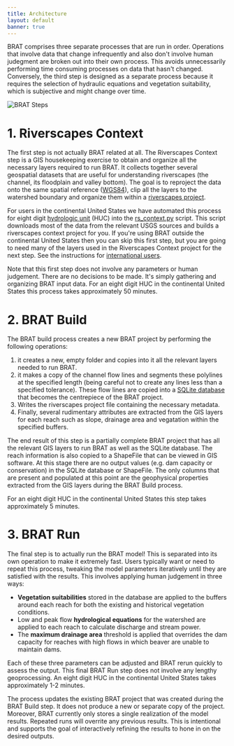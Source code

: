 ```yaml
---
title: Architecture
layout: default
banner: true
---
```


BRAT comprises three separate processes that are run in order. Operations that involve data that  change infrequently and also don't involve human judegment are broken out into their own process. This avoids unnecessarily performing time consuming processes on data that hasn't changed. Conversely, the third step is designed as a separate process because it requires the selection of hydraulic equations and vegetation suitability, which is subjective and might change over time.

![BRAT Steps](https://docs.google.com/drawings/d/e/2PACX-1vRRKtomvaqD04BLRU7e6VyzlnKuayLs7ZgyIyR6B63akJp3tVGzZfAcuqmOOgIUxShZSH3ESxSgTiOJ/pub?w=1958&h=784)

# 1. Riverscapes Context

The first step is not actually BRAT related at all. The Riverscapes Context step is a GIS housekeeping exercise to obtain and organize all the necessary layers required to run BRAT. It collects together several geospatial datasets that are useful for understanding riverscapes (the channel, its floodplain and valley bottom). The goal is to reproject the data onto the same spatial reference ([WGS84](https://en.wikipedia.org/wiki/World_Geodetic_System#WGS84)), clip all the layers to the watershed boundary and organize them within a [riverscapes project](TODO).

For users in the continental United States we have automated this process for eight digit [hydrologic unit](https://water.usgs.gov/GIS/huc.html) (HUC) into the [rs_context.py](https://github.com/Riverscapes/sqlBRAT/blob/master/rs_context.py) script. This script downloads most of the data from the relevant USGS sources and builds a riverscapes context project for you. If you're using BRAT outside the continental United States then you can skip this first step, but you are going to need many of the layers used in the Riverscapes Context project for the next step. See the instructions for [international users](./international).

Note that this first step does not involve any parameters or human judgement. There are no decisions to be made. It's simply gathering and organizing BRAT input data. For an eight digit HUC in the continental United States this process takes approximately 50 minutes.

# 2. BRAT Build

The BRAT build process creates a new BRAT project by performing the following operations:

1. it creates a new, empty folder and copies into it all the relevant layers needed to run BRAT.
1. it makes a copy of the channel flow lines and segments these polylines at the specified length (being careful not to create any lines less than a specified tolerance). These flow lines are copied into a [SQLite database](./database) that becomes the centrepiece of the BRAT project.
1. Writes the riverscapes project file containing the necessary metadata.
1. Finally, several rudimentary attributes are extracted from the GIS layers for each reach such as slope, drainage area and vegatation within the specified buffers.

The end result of this step is a partially complete BRAT project that has all the relevant GIS layers to run BRAT as well as the SQLite database. The reach information is also copied to a ShapeFile that can be viewed in GIS software. At this stage there are no output values (e.g. dam capacity or conservation) in the SQLite database or ShapeFile. The only columns that are present and populated at this point are the geophysical properties extracted from the GIS layers during the BRAT Build process. 

For an eight digit HUC in the continental United States this step takes approximately 5 minutes.

# 3. BRAT Run

The final step is to actually run the BRAT model! This is separated into its own operation to make it extremely fast. Users typically want or need to repeat this process, tweaking the model parameters iteratively until they are satisfied with the results. This involves applying human judgement in three ways:

* **Vegetation suitabilities** stored in the database are applied to the buffers around each reach for both the existing and historical vegetation conditions.
* Low and peak flow **hydrological equations** for the watershed are applied to each reach to calculate discharge and stream power.
* The **maximum drainage area** threshold is applied that overrides the dam capacity for reaches with high flows in which beaver are unable to maintain dams.

Each of these three parameters can be adjusted and BRAT rerun quickly to assess the output. This final BRAT Run step does not involve any lengthy geoprocessing. An eight digit HUC in the continental United States takes approximately 1-2 minutes.

The process updates the existing BRAT project that was created during the BRAT Build step. It does not produce a new or separate copy of the project. Moreover, BRAT currently only stores a single realization of the model results. Repeated runs will overrite any previous results. This is intentional and supports the goal of interactively refining the results to hone in on the desired outputs.
